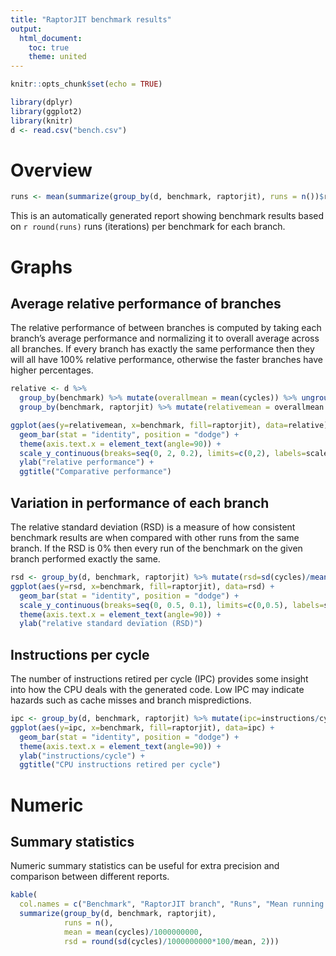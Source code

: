 ```yaml
---
title: "RaptorJIT benchmark results"
output:
  html_document:
    toc: true
    theme: united
---
```


```r
knitr::opts_chunk$set(echo = TRUE)
```

```r
library(dplyr)
library(ggplot2)
library(knitr)
d <- read.csv("bench.csv")
```

# Overview

```r
runs <- mean(summarize(group_by(d, benchmark, raptorjit), runs = n())$runs)
```

This is an automatically generated report showing benchmark results based on `r round(runs)` runs (iterations) per benchmark for each branch.

# Graphs

## Average relative performance of branches

The relative performance of between branches is computed by taking each branch's average performance and normalizing it to overall average across all branches. If every branch has exactly the same performance then they will all have 100% relative performance, otherwise the faster branches have higher percentages.

```r
relative <- d %>%
  group_by(benchmark) %>% mutate(overallmean = mean(cycles)) %>% ungroup() %>%
  group_by(benchmark, raptorjit) %>% mutate(relativemean = overallmean / mean(cycles))

ggplot(aes(y=relativemean, x=benchmark, fill=raptorjit), data=relative) +
  geom_bar(stat = "identity", position = "dodge") +
  theme(axis.text.x = element_text(angle=90)) +
  scale_y_continuous(breaks=seq(0, 2, 0.2), limits=c(0,2), labels=scales::percent) +
  ylab("relative performance") +
  ggtitle("Comparative performance")
```

## Variation in performance of each branch

The relative standard deviation (RSD) is a measure of how consistent benchmark results are when compared with other runs from the same branch. If the RSD is 0% then every run of the benchmark on the given branch performed exactly the same.

```r
rsd <- group_by(d, benchmark, raptorjit) %>% mutate(rsd=sd(cycles)/mean(cycles)) %>% ungroup()
ggplot(aes(y=rsd, x=benchmark, fill=raptorjit), data=rsd) +
  geom_bar(stat = "identity", position = "dodge") +
  scale_y_continuous(breaks=seq(0, 0.5, 0.1), limits=c(0,0.5), labels=scales::percent) +
  theme(axis.text.x = element_text(angle=90)) +
  ylab("relative standard deviation (RSD)")
```

## Instructions per cycle

The number of instructions retired per cycle (IPC) provides some insight into how the CPU deals with the generated code. Low IPC may indicate hazards such as cache misses and branch mispredictions.

```r
ipc <- group_by(d, benchmark, raptorjit) %>% mutate(ipc=instructions/cycles) %>% ungroup()
ggplot(aes(y=ipc, x=benchmark, fill=raptorjit), data=ipc) +
  geom_bar(stat = "identity", position = "dodge") +
  theme(axis.text.x = element_text(angle=90)) +
  ylab("instructions/cycle") +
  ggtitle("CPU instructions retired per cycle")
```

# Numeric

## Summary statistics

Numeric summary statistics can be useful for extra precision and comparison between different reports.

```r
kable(
  col.names = c("Benchmark", "RaptorJIT branch", "Runs", "Mean running time (Gigacycles)", "Relative Standard Deviation (%)"),
  summarize(group_by(d, benchmark, raptorjit),
            runs = n(),
            mean = mean(cycles)/1000000000,
            rsd = round(sd(cycles)/1000000000*100/mean, 2)))
```
